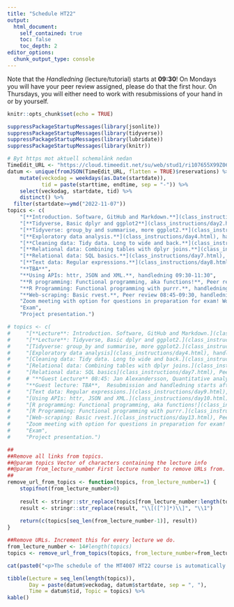 ```yaml
---
title: "Schedule HT22"
output:
  html_document:
    self_contained: true
    toc: false
    toc_depth: 2
editor_options: 
  chunk_output_type: console
---
```


Note that the *Handledning* (lecture/tutorial) starts at **09:30**! 
On Mondays you will have your peer review assigned, please do that the first hour. On Thursdays, you will either need to work with resubmissions of your hand in or by yourself.
```r
knitr::opts_chunk$set(echo = TRUE)
```

```r
suppressPackageStartupMessages(library(jsonlite))
suppressPackageStartupMessages(library(tidyverse))
suppressPackageStartupMessages(library(lubridate))
suppressPackageStartupMessages(library(knitr))

# Byt https mot aktuell schemalänk nedan
TimeEdit_URL <- "https://cloud.timeedit.net/su/web/stud1/ri107655X99Z06Q6Z96g0Y75y5066Y35Q01gQY6Q55737.json"
datum <- unique(fromJSON(TimeEdit_URL, flatten = TRUE)$reservations) %>% 
    mutate(veckodag = weekdays(as.Date(startdate)), 
           tid = paste(starttime, endtime, sep = "-")) %>% 
    select(veckodag, startdate, tid) %>% 
    distinct() %>%
  filter(startdate>=ymd("2022-11-07"))
topics <- c(
    "[**Introduction. Software, GitHub and Markdown.**](class_instructions/day1.html) [[Lecture Slides](slides/slide1.html)],  _We start at 9am. Handledning starts as soon as lecture is done._",
    "[**Tidyverse, Basic dplyr and ggplot2**](class_instructions/day2.html). [[Lecture Slides](slides/slide2.html)], We start at 9am. Handledning starts as soon as lecture is done.",
    "[**Tidyverse: group_by and summarise, more ggplot2.**](class_instructions/day3.html), Peer review 08:45-09:30, handledning 09:30-11:30",
    "[**Exploratory data analysis.**](class_instructions/day4.html), handledning 09:30-11:30",
    "[**Cleaning data: Tidy data. Long to wide and back.**](class_instructions/day5.html), Peer review 08:45-09:30, handledning 09:30-11:30",
    "[**Relational data: Combining tables with dplyr joins.**](class_instructions/day6.html), handledning 09:30-11:30",
    "[**Relational data: SQL basics.**](class_instructions/day7.html), Peer review 08:45-09:30, handledning 09:30-11:30",
    "[**Text data: Regular expressions.**](class_instructions/day8.html), **Info on project by Michael 08:45-09:30**, handledning 09:30-11:30",
    "**TBA**",
    "**Using APIs: httr, JSON and XML.**, handledning 09:30-11:30",
    "**R programming: Functional programming, aka functions!**, Peer review 08:45-09:30, handledning 09:30-11:30",
    "**R Programming: Functional programming with purrr.**, handledning 09:30-11:30",
    "**Web-scraping: Basic rvest.**, Peer review 08:45-09:30, handledning 09:30-11:30",
    "Zoom meeting with option for questions in preparation for exam! Work on resubmission of HW6 and project!",
    "Exam",
    "Project presentation.")

# topics <- c(
#     "[**Lecture**: Introduction. Software, GitHub and Markdown.](class_instructions/day1.html) [[Slides](slides/slide1.html)],  _We start at 9am. Handledning starts as soon as lecture is done._",
#     "[**Lecture**: Tidyverse, Basic dplyr and ggplot2.](class_instructions/day2.html) [[Slides](slides/slide2.html)] [[Video](https://video.su.se/media/Dag%202%20-%20readr%2C%20dplyr%2C%20pipes%20%26%20ggplot/0_e7cf1v9a)], _We start at 9am. Handledning starts as soon as lecture is done._",
#     "[Tidyverse: group_by and summarise, more ggplot2.](class_instructions/day3.html), Peer review 08:45-09:30, handledning 09:30-11:30",
#     "[Exploratory data analysis](class_instructions/day4.html), handledning 09:30-11:30",
#     "[Cleaning data: Tidy data. Long to wide and back.](class_instructions/day5.html), Peer review 08:45-09:30, handledning 09:30-11:30",
#     "[Relational data: Combining tables with dplyr joins.](class_instructions/day6.html), handledning 09:30-11:30",
#     "[Relational data: SQL basics](class_instructions/day7.html), Peer review 08:45-09:30, handledning 09:30-11:30",
#     # "**Guest Lecture** 08:45: Jan Alexandersson, Quantitative analyst, Abios, will do a lecture on principles of visualisation. [[Slides](slides/slide14.html)], _Resubmission and handledning starts after lecture. There are no lecture notes today!_",
#     "**Guest lecture: TBA**,  Resubmission and handledning starts after lecture." ,
#     "[Text data: Regular expressions.](class_instructions/day9.html), Peer review 08:45-09:30, handledning 09:30-11:30",
#     "[Using APIs: httr, JSON and XML.](class_instructions/day10.html), handledning 09:30-11:30",
#     "[R programming: Functional programming, aka functions!](class_instructions/day11.html), Peer review 08:45-09:30, handledning 09:30-11:30",
#     "[R Programming: Functional programming with purrr.](class_instructions/day12.html), handledning 09:30-11:30",
#     "[Web-scraping: Basic rvest.](class_instructions/day13.html), Peer review 08:45-09:30, handledning 09:30-11:30",
#     "Zoom meeting with option for questions in preparation for exam! Resubmission of HW6 and project work.",
#     "Exam",
#     "Project presentation.")

##
##Remove all links from topics. 
##@param topics Vector of characters containing the lecture info
##@param from_lecture_number First lecture number to remove URLs from.
##
remove_url_from_topics <- function(topics, from_lecture_number=1) {
    stopifnot(from_lecture_number>0)
    
    result <- stringr::str_replace(topics[from_lecture_number:length(topics)], "\\([^)]*\\)", "")
    result <- stringr::str_replace(result, "\\[([^)]*)\\]", "\\1")
    
    return(c(topics[seq_len(from_lecture_number-1)], result))
}

##Remove URLs. Increment this for every lecture we do.
from_lecture_number <- 14#length(topics) 
topics <- remove_url_from_topics(topics, from_lecture_number=from_lecture_number)
```

```r
cat(paste0("<p>The schedule of the MT4007 HT22 course is automatically fetched from [TimeEdit](",stringr::str_replace(TimeEdit_URL,"\\.json",""),").<br><br></p>"))
```
```r
tibble(Lecture = seq_len(length(topics)), 
       Day = paste(datum$veckodag, datum$startdate, sep = ", "),
       Time = datum$tid, Topic = topics) %>%
kable()
```
